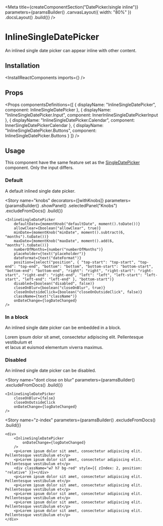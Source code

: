 
<Meta
    title={createComponentSection("DatePicker/single inline")}
    parameters={paramsBuilder()
        .canvasLayout({ width: "80%" })
        .docsLayout(<ReactComponentsLayout sourcePath="/packages/react-components/src/date-picker/src/single" />)
        .build()}
/>

# InlineSingleDatePicker

An inlined single date picker can appear inline with other content.

## Installation

<InstallReactComponents imports={<Imports />} />

## Props

<Props
    componentsDefinitions={[
        { displayName: "InlineSingleDatePicker", component: InlineSingleDatePicker },
        { displayName: "InlineSingleDatePicker.Input", component: InnerInlineSingleDatePickerInput },
        { displayName: "InlineSingleDatePicker.Calendar", component: InnerSingleDatePickerCalendar },
        { displayName: "InlineSingleDatePicker.Buttons", component: InlineSingleDatePicker.Buttons }
    ]}
/>

## Usage

<WarningMessage>
    This component have the same feature set as the <a href="?path=/docs/components-date-picker-single--default-story">SingleDatePicker</a> component. Only the input differs.
</WarningMessage>

### Default

A default inlined single date picker.

<Preview>
    <Story name="default">
        <InlineSingleDatePicker
            onDateChange={logDateChanged}
        />
    </Story>
</Preview>

<Story
    name="knobs"
    decorators={[withKnobs]}
    parameters={paramsBuilder()
        .showPanel()
        .selectedPanel("Knobs")
        .excludeFromDocs()
        .build()}
>
    <InlineSingleDatePicker
        defaultDate={momentKnob("defaultDate", moment().toDate())}
        allowClear={boolean("allowClear", true)}
        minDate={momentKnob("minDate", moment().subtract(6, "months").toDate())}
        maxDate={momentKnob("maxDate", moment().add(6, "months").toDate())}
        numberOfMonths={number("numberOfMonths")}
        placeholder={text("placeholder")}
        dateFormat={text("dateFormat")}
        position={select("position", { "top-start": "top-start", "top-end": "top-end", "bottom": "bottom", "bottom-start": "bottom-start", "bottom-end": "bottom-end", "right": "right", "right-start": "right-start", "right-end": "right-end", "left": "left", "left-start": "left-start", "left-end": "left-end" }, "bottom-start")}
        disabled={boolean("disabled", false)}
        closeOnBlur={boolean("closeOnBlur", true)}
        closeOnOutsideClick={boolean("closeOnOutsideClick", false)}
        className={text("className")}
        onDateChange={logDateChanged}
    />
</Story>

### In a block

An inlined single date picker can be embedded in a block.

<Preview>
    <Story name="in a block">
        <div>Lorem ipsum dolor sit amet, consectetur adipiscing elit. Pellentesque vestibulum et<br /> et lacus at euismod <InlineSingleDatePicker onDateChange={logDateChanged} />elementum viverra maximus.</div>
    </Story>
</Preview>

### Disabled

An inlined single date picker can be disabled.

<Preview>
    <Story name="disabled">
        <InlineSingleDatePicker
            disabled
            onDateChange={logDateChanged}
        />
    </Story>
</Preview>

<Story
    name="dont close on blur"
    parameters={paramsBuilder()
        .excludeFromDocs()
        .build()}
>
    <InlineSingleDatePicker
        closeOnBlur={false}
        closeOnOutsideClick
        onDateChange={logDateChanged}
    />
</Story>

<Story
    name="z-index"
    parameters={paramsBuilder()
        .excludeFromDocs()
        .build()}
>
    <div>
        <InlineSingleDatePicker
            onDateChange={logDateChanged}
        />
        <p>Lorem ipsum dolor sit amet, consectetur adipiscing elit. Pellentesque vestibulum et</p>
        <p>Lorem ipsum dolor sit amet, consectetur adipiscing elit. Pellentesque vestibulum et</p>
        <div className="w7 h7 bg-red" style={{ zIndex: 2, position: "relative" }}></div>
        <p>Lorem ipsum dolor sit amet, consectetur adipiscing elit. Pellentesque vestibulum et</p>
        <p>Lorem ipsum dolor sit amet, consectetur adipiscing elit. Pellentesque vestibulum et</p>
        <p>Lorem ipsum dolor sit amet, consectetur adipiscing elit. Pellentesque vestibulum et</p>
        <p>Lorem ipsum dolor sit amet, consectetur adipiscing elit. Pellentesque vestibulum et</p>
        <p>Lorem ipsum dolor sit amet, consectetur adipiscing elit. Pellentesque vestibulum et</p>
    </div>
</Story>

